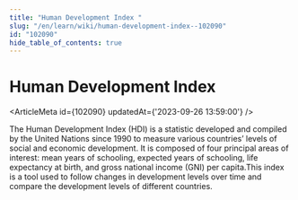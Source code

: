 ```yaml
---
title: "Human Development Index "
slug: "/en/learn/wiki/human-development-index--102090"
id: "102090"
hide_table_of_contents: true
---
```



# Human Development Index 

<ArticleMeta id={102090} updatedAt={'2023-09-26 13:59:00'} />
<div className='border-solid border-b border-t-0 my-4 border-[var(--ifm-color-gray-300)]' />

The Human Development Index (HDI) is a statistic developed and compiled by the United Nations since 1990 to measure various countries’ levels of social and economic development. It is composed of four principal areas of interest: mean years of schooling, expected years of schooling, life expectancy at birth, and gross national income (GNI) per capita.This index is a tool used to follow changes in development levels over time and compare the development levels of different countries.
